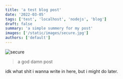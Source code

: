 ```yaml
---
title: 'a test blog post'
date: '2022-03-05'
tags: ['test', 'localhost', 'nodejs', 'blog']
draft: false
summary: 'a simple summery for my post'
images: ['/static/images/secure.jpg']
authors: ['default']
---
```



![secure](/static/images/secure.jpg)
<UnsplashPhotoInfo photoURL="https://unsplash.com/photos/ah-HeguOe9k" author="Dan Nelson" />

> a god damn post

idk what shit i wanna write in here, but i might do later.